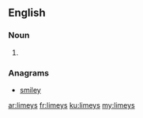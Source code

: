 ==English==

===Noun===
{{head|en|plural}}

# {{plural of|limey|lang=en}}

===Anagrams===
* [[smiley#English|smiley]]

[[ar:limeys]]
[[fr:limeys]]
[[ku:limeys]]
[[my:limeys]]